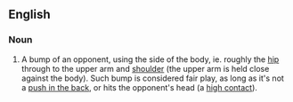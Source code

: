 ==English==

===Noun===
{{en-noun|head=[[hip]] [[and]] [[shoulder]]}}

# {{lb|en|Australian rules football}} A bump of an opponent, using the side of the body, ie. roughly the [[hip]] through to the upper arm and [[shoulder]] (the upper arm is held close against the body). Such bump is considered fair play, as long as it's not a [[push in the back]], or hits the opponent's head (a [[high contact]]).